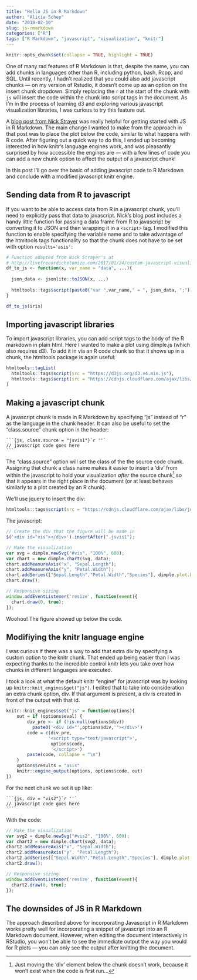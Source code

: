 ```yaml
---
title: "Hello JS in R Markdown"
author: "Alicia Schep"
date: "2018-02-10"
slug: js-rmarkdown
categories: ["R"]
tags: ["R Markdown", "javascript", "visualization", "knitr"]
---
```


```r
knitr::opts_chunk$set(collapse = TRUE, highlight = TRUE)
```

One of many rad features of R Markdown is that, despite the name, you can add chunks in languages other than R, including python, bash, Rcpp, and SQL. Until recently, I hadn't realized that you could also add javascript chunks &mdash; on my version of Rstudio, it doesn't come up as an option on the insert chunk dropdown. Simply replacing the `r` at the start of the chunk with `js` will insert the code within the chunk into script tags in the document. As I'm in the process of learning d3 and exploring various javascript visualization libraries, I was curious to try this feature out.     

A [blog post from Nick Strayer](http://livefreeordichotomize.com/2017/01/24/custom-javascript-visualizations-in-rmarkdown/) was really helpful for getting started with JS in R Markdown. The main change I wanted to make from the approach in that post was to place the plot below the code, similar to what happens with R code. After figuring out a quick way to do this, I ended up becoming interested in how knitr's language engines work, and was pleasantly surprised by how accessible the engines are &mdash; with a few lines of code you can add a new chunk option to affect the output of a javascript chunk!

In this post I'll go over the basic of adding javascript code to R Markdown and conclude with a modified javascript knitr engine.

## Sending data from R to javascript

If you want to be able to access data from R in a javascript chunk, you'll need to explicitly pass that data to javascript. Nick's blog post includes a handy little function for passing a data frame from R to javascript by converting it to JSON and then wrapping it in a `<script>` tag. I modified this function to enable specifying the variable name and to take advantage of the htmltools tags functionality so that the chunk does not have to be set with option `results='asis'`:

```r
# Function adapted from Nick Strayer's at 
# http://livefreeordichotomize.com/2017/01/24/custom-javascript-visualizations-in-rmarkdown/
df_to_js <- function(x, var_name = "data", ...){
  
  json_data <- jsonlite::toJSON(x, ...)
  
  htmltools::tags$script(paste0("var ",var_name," = ", json_data, ";"))
}

df_to_js(iris)
```

## Importing javascript libraries 

To import javascript libraries, you can add script tags to the body of the R markdown in plain html. Here I wanted to make a plot using dimple.js (which also requires d3). To add it in via an R code chunk so that it shows up in a chunk, the htmltools package is again useful:

```r
htmltools::tagList(
  htmltools::tags$script(src = "https://d3js.org/d3.v4.min.js"),
  htmltools::tags$script(src = "https://cdnjs.cloudflare.com/ajax/libs/dimple/2.3.0/dimple.latest.min.js")
)
```

## Making a javascript chunk

A javascript chunk is made in R Markdown by specifying "js" instead of "r" as the language in the chunk header. It can also be useful to set the "class.source" chunk option in the header:

    ```{js, class.source = "jsvis1"}`r ''`
    // javascript code goes here
    ```

The "class.source" option will set the class of the the source code chunk.  Assigning that chunk a class name makes it easier to insert a 'div' from within the javascript to hold your visualization *after* the source chunk[^1] so that it appears in the right place in the document (or at least behaves similarly to a plot created by an R chunk).

We'll use jquery to insert the div:

```r
htmltools::tags$script(src = "https://cdnjs.cloudflare.com/ajax/libs/jquery/3.3.1/jquery.min.js")
```

The javascript:

```js
// Create the div that the figure will be made in 
$('<div id="vis"></div>').insertAfter(".jsvis1");

// Make the visualization
var svg = dimple.newSvg("#vis", "100%", 600);
var chart = new dimple.chart(svg, data);
chart.addMeasureAxis("x", "Sepal.Length");
chart.addMeasureAxis("y", "Petal.Width");
chart.addSeries(["Sepal.Length","Petal.Width","Species"], dimple.plot.bubble);
chart.draw();

// Responsive sizing
window.addEventListener('resize', function(event){
  chart.draw(0, true);
});
```

Woohoo! The figure showed up below the code.

## Modifiying the knitr language engine

I was curious if there was a way to add that extra div by specifying a custom option to the knitr chunk. That ended up being easier than I was expecting thanks to the incredible control knitr lets you take over how chunks in different languages are executed.  

I took a look at what the default knitr "engine" for javascript was by looking up `knitr::knit_engines$get("js")`. I edited that to take into consideration an extra chunk option, div. If that argument is present, a div is created in front of the output with that id. 

```r
knitr::knit_engines$set("js" = function(options){
    out = if (options$eval) {
        div_pre <- if (!is.null(options$div)) 
          paste0('<div id="',options$div,'"></div>')
        code = c(div_pre,
                '<script type="text/javascript">',
                 options$code,
                 '</script>')
        paste(code, collapse = "\n")
    }
    options$results = "asis"
    knitr::engine_output(options, options$code, out)
})
```

For the next chunk we set it up like:

    ```{js, div = "vis2"}`r ''`
    // javascript code goes here
    ```

With the code:

```js
// Make the visualization
var svg2 = dimple.newSvg("#vis2", "100%", 600);
var chart2 = new dimple.chart(svg2, data);
chart2.addMeasureAxis("x", "Sepal.Width");
chart2.addMeasureAxis("y", "Petal.Length");
chart2.addSeries(["Sepal.Width","Petal.Length","Species"], dimple.plot.bubble);
chart2.draw();

// Responsive sizing
window.addEventListener('resize', function(event){
  chart2.draw(0, true);
});
```


## The downsides of JS in R Markdown

The approach described above for incorporating Javascript in R Markdown works pretty well for incorporating a snippet of javascript into an R Markdown document. However, when editing the document interactively in RStudio, you won't be able to see the immediate output the way you would for R plots &mdash; you can only see the output after knitting the document. 

[^1]: Just moving the 'div' element below the chunk doesn't work, because it won't exist when the code is first run...

